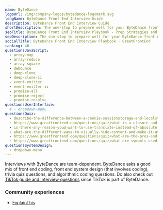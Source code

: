 ```yaml
---
name: ByteDance
logoUrl: /img/company-logos/bytedance-logomark.svg
longName: ByteDance Front End Interview Guide
description: ByteDance Front End Interview Guide
shortDescription: The one-stop to prepare well for your ByteDance front end interviews
seoTitle: ByteDance Front End Interview Playbook - Prep Strategies and Practice Questions
seoDescription: The one-stop to prepare well for your ByteDance front end interviews. Discover insider tips, optimal prep strategies, and practice questions known to be tested.
socialTitle: ByteDance Front End Interview Playbook | GreatFrontEnd
ranking: 40
questionsJavaScript:
  - array-map
  - array-reduce
  - array-square
  - debounce
  - deep-clone
  - deep-clone-ii
  - event-emitter
  - event-emitter-ii
  - promise-all
  - promise-reject
  - promise-resolve
questionsUserInterface:
  # - dropdown-menu
questionsQuiz:
  - describe-the-difference-between-a-cookie-sessionstorage-and-localstorage
  - https://www.greatfrontend.com/questions/quiz/what-is-a-closure-and-how-why-would-you-use-one
  - is-there-any-reason-youd-want-to-use-translate-instead-of-absolute-positioning-or-vice-versa-and-why
  - what-are-the-different-ways-to-visually-hide-content-and-make-it-available-only-for-screen-readers
  - https://www.greatfrontend.com/questions/quiz/what-are-the-pros-and-cons-of-using-promises-instead-of-callbacks
  - https://www.greatfrontend.com/questions/quiz/what-are-symbols-used-for
questionsSystemDesign:
  - dropdown-menu
---
```


Interviews with ByteDance are team-dependent. ByteDance asks a good mix of front end coding, front end system design (that involves coding), trivia quiz questions, and algorithmic coding questions. Do also check out [TikTok guide and interview questions](/interviews/company/tiktok/questions-guides) since TikTok is part of ByteDance.

### Community experiences

- [ExplainThis](https://www.explainthis.io/en/career/my-tiktok-frontend-interview)
